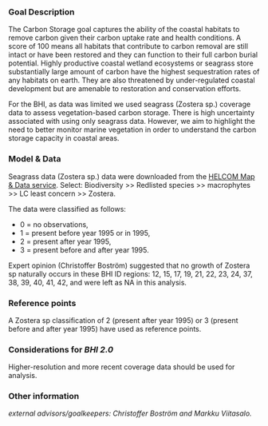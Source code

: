 ### Goal Description

The Carbon Storage goal captures the ability of the coastal habitats to remove carbon given their carbon uptake rate and health conditions. A score of 100 means all habitats that contribute to carbon removal are still intact or have been restored and they can function to their full carbon burial potential. Highly productive coastal wetland ecosystems or seagrass store substantially large amount of carbon have the highest sequestration rates of any habitats on earth. They are also threatened by under-regulated coastal development but are amenable to restoration and conservation efforts. 

For the BHI, as data was limited we used seagrass (Zostera sp.) coverage data to assess vegetation-based carbon storage. There is high uncertainty associated with using only seagrass data. However, we aim to highlight the need to better monitor marine vegetation in order to understand the carbon storage capacity in coastal areas.  


### Model & Data

Seagrass data (Zostera sp.) data were downloaded from the [HELCOM Map & Data service](http://maps.helcom.fi/website/Biodiversity/index.html). Select: Biodiversity >> Redlisted species >> macrophytes >> LC least concern >> Zostera. 

The data were classified as follows: 

-	0 = no observations, 
-	1 = present before year 1995 or in 1995, 
-	2 = present after year 1995, 
-	3 = present before and after year 1995. 

Expert opinion (Christoffer Boström) suggested that no growth of Zostera sp naturally occurs in these BHI ID regions: 12, 15, 17, 19, 21, 22, 23, 24, 37, 38, 39, 40, 41, 42, and were left as NA in this analysis. 


### Reference points

A Zostera sp classification of 2 (present after year 1995) or 3 (present before and after year 1995) have used as reference points. 

### Considerations for *BHI 2.0*

Higher-resolution and more recent coverage data should be used for analysis. 

### Other information



*external advisors/goalkeepers: Christoffer Boström and Markku Viitasalo.*
